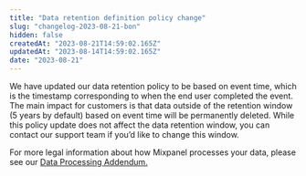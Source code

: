 ```yaml
---
title: "Data retention definition policy change"
slug: "changelog-2023-08-21-bon"
hidden: false
createdAt: "2023-08-21T14:59:02.165Z"
updatedAt: "2023-08-14T14:59:02.165Z"
date: "2023-08-21"
---
```


We have updated our data retention policy to be based on event time, which is the timestamp corresponding to when the end user completed the event. The main impact for customers is that data outside of the retention window (5 years by default) based on event time will be permanently deleted. While this policy update does not affect the data retention window, you can contact our support team if you’d like to change this window. 

For more legal information about how Mixpanel processes your data, please see our [Data Processing Addendum.](https://mixpanel.com/legal/dpa)
